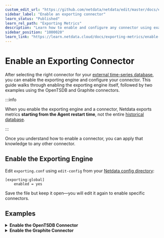 ```yaml
---
custom_edit_url: "https://github.com/netdata/netdata/edit/master/docs/exporting-metrics/enable-an-exporting-connector.md"
sidebar_label: "Enable an exporting connector"
learn_status: "Published"
learn_rel_path: "Exporting Metrics"
description: "Learn how to enable and configure any connector using examples to start exporting metrics to external time-series databases in minutes."
sidebar_position: "1000020"
learn_link: "https://learn.netdata.cloud/docs/exporting-metrics/enable-an-exporting-connector"
---
```


# Enable an Exporting Connector

After selecting the right connector for your [external time-series database](/docs/exporting-metrics#supported-databases), you can enable the exporting engine and configure your connector. This guide walks through enabling the exporting engine itself, followed by two examples using the OpenTSDB and Graphite connectors.

:::info

When you enable the exporting engine and a connector, Netdata exports metrics **starting from the Agent restart time**, not the entire [historical database](/docs/netdata-agent/database).

:::

Once you understand how to enable a connector, you can apply that knowledge to any other connector.

## Enable the Exporting Engine

Edit `exporting.conf` using `edit-config` from your [Netdata config directory](/docs/netdata-agent/configuration#edit-configuration-files):

```text
[exporting:global]
    enabled = yes
```

Save the file but keep it open—you will edit it again to enable specific connectors.

## Examples

<details>
<summary><strong>Enable the OpenTSDB Connector</strong></summary>

Use the following configuration as a starting point. Copy and paste it into `exporting.conf`:

```text
[opentsdb:http:my_opentsdb_http_instance]
    enabled = yes
    destination = localhost:4242
```

Replace `my_opentsdb_http_instance` with an instance name of your choice, and change the `destination` setting to the IP address or hostname of your OpenTSDB database.

[Restart your Agent](/docs/netdata-agent/maintenance/service-control) to initiate exporting to your OpenTSDB database. The Netdata Agent continuously exports metrics collected from the moment it starts. You can expect to see data appear in your OpenTSDB database within seconds of restarting the Agent.

Any further configuration is optional, based on your needs and the configuration of your OpenTSDB database. See the [OpenTSDB connector doc](/docs/exporting-metrics/connectors/opentsdb) and [exporting engine reference](/docs/exporting-metrics/exporting-reference#configuration-structure) for details.

</details>

<details>
<summary><strong>Enable the Graphite Connector</strong></summary>

Use the following configuration as a starting point. Copy and paste it into `exporting.conf`:

```text
[graphite:netdata]
    enabled = yes
    destination = localhost:2003
```

Replace `netdata` with an instance name of your choice, and change the `destination` setting to the IP address or hostname of your Graphite database.

[Restart your Agent](/docs/netdata-agent/maintenance/service-control) to initiate exporting to your Graphite database. The Netdata Agent continuously exports metrics collected from the moment it starts. You can expect to see data appear in your Graphite database within seconds of restarting the Agent.

Any further configuration is optional, based on your needs and the configuration of your Graphite database. See the [Graphite connector doc](/docs/exporting-metrics/connectors/graphite) and [exporting engine reference](/docs/exporting-metrics/exporting-reference#configuration-structure) for details.

</details>
